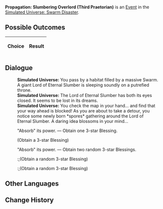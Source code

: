 {{Simulated Universe Event Infobox
|title         = Propagation: Slumbering Overlord (Third Praetorian)
|image         = Random Event 4.png
|type          =
|domains_su    = <<DOMAINS_SU>>
|domains_ext   = <<DOMAINS_EXT>>
|domains_swarm = <<DOMAINS_SWARM>>
|domains_gng   = <<DOMAINS_GNG>>
|requirements  =
|prev          = {{tx}}
|next          = {{tx}}
|indexRewards  =
|characters    =
}}
'''Propagation: Slumbering Overlord (Third Praetorian)''' is an [[Simulated Universe/Events|Event]] in the [[Simulated Universe: Swarm Disaster]].

==Possible Outcomes==
{| class="article-table"
!Choice
!Result

|}

<!--
==Gameplay Notes==

-->
==Dialogue==
{{Dialogue Start}}
:'''Simulated Universe:''' You pass by a habitat filled by a massive Swarm. A giant Lord of Eternal Slumber is sleeping soundly on a putrefied throne.
:'''Simulated Universe:''' The Lord of Eternal Slumber has both its eyes closed. It seems to be lost in its dreams.
:'''Simulated Universe:''' You check the map in your hand... and find that your way ahead is blocked! As you are about to take a detour, you notice some newly born *spores* gathering around the Lord of Eternal Slumber. A daring idea blossoms in your mind...
:{{DIcon|Star}} "Absorb" its power. &mdash; Obtain one 3-star Blessing.
:;(Obtain a 3-star Blessing)
:{{DIcon|Star}} "Absorb" its power. &mdash; Obtain two random 3-star Blessings.
::;(Obtain a random 3-star Blessing)
::;(Obtain a random 3-star Blessing)
{{Dialogue End}}

==Other Languages==
{{Other Languages
|zhs   = 繁育•沉睡领主（三级卫戍）
|zht   = 繁育•沉睡領主（三級衛戍）
|ja    = 繁殖・深眠の領主（三級守備）
|ko    = 번식•깊이 잠든 영주(3급 경비)
|es    = Propagación: Cacique dormido (tercer pretoriano)
|fr    = Le seigneur assoupi de la Propagation (troisième prétorien)
|ru    = Распространение: Повелитель сна (гарнизон ур. 3)
|th    = แพร่พันธุ์: ท่านผู้หลับใหล (กองกำลังระดับ 3)
|vi    = Sinh Sôi - Lãnh Chúa Ngủ Say (Cảnh Vệ Cấp 3)
|de    = Die Ausbreitung: Schlafender Herrscher (Garnisonsstufe 3)
|id    = Propagation: Raja yang Tertidur (Garnisun Tingkat 3)
|pt    = Propagação: Soberano Adormecido (Terceiro Pretoriano)
}}

==Change History==
{{Change History|1.0}}
